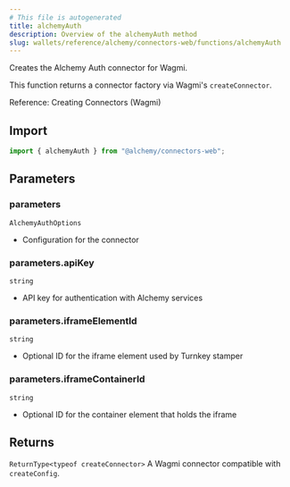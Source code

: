 ```yaml
---
# This file is autogenerated
title: alchemyAuth
description: Overview of the alchemyAuth method
slug: wallets/reference/alchemy/connectors-web/functions/alchemyAuth
---
```


Creates the Alchemy Auth connector for Wagmi.

This function returns a connector factory via Wagmi's `createConnector`.

Reference: Creating Connectors (Wagmi)

## Import

```ts
import { alchemyAuth } from "@alchemy/connectors-web";
```

## Parameters

### parameters

`AlchemyAuthOptions`

- Configuration for the connector

### parameters.apiKey

`string`

- API key for authentication with Alchemy services

### parameters.iframeElementId

`string`

- Optional ID for the iframe element used by Turnkey stamper

### parameters.iframeContainerId

`string`

- Optional ID for the container element that holds the iframe

## Returns

`ReturnType<typeof createConnector>`
A Wagmi connector compatible with `createConfig`.
